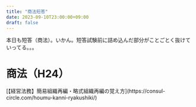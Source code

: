 ```yaml
---
title: "商法短答"
date: 2023-09-10T23:00:00+09:00
draft: false
---
```



本日も短答（商法）。いかん。短答試験前に詰め込んだ部分がことごとく抜けていってる。。。

# 商法（H24）

<Collapse title="簡易手続・略式手続">
[【経営法務】簡易組織再編・略式組織再編の覚え方](https://consul-circle.com/houmu-kanni-ryakushiki/)
</Collapse>


